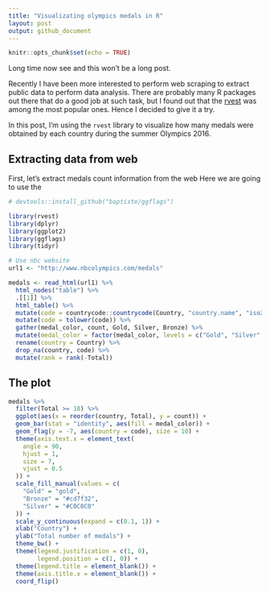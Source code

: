 ```yaml
---
title: "Visualizating olympics medals in R"
layout: post
output: github_document
---
```


```r
knitr::opts_chunk$set(echo = TRUE)
```

Long time now see and this won't be a long post.

Recently I have been more interested to perform web scraping to extract public data to perform data analysis. There are probably many R packages out there that do a good job at such task, but I found out that the [rvest](https://cran.r-project.org/web/packages/rvest/index.html) was among the most popular ones. Hence I decided to give it a try.

In this post, I'm using the `rvest` library to visualize how many medals were obtained by each country during the summer Olympics 2016.

## Extracting data from web

First, let's extract medals count information from the web Here we are going to use the

```r
# devtools::install_github("baptiste/ggflags")

library(rvest)
library(dplyr)
library(ggplot2)
library(ggflags)
library(tidyr)

# Use nbc website
url1 <- "http://www.nbcolympics.com/medals"

medals <- read_html(url1) %>%
  html_nodes("table") %>%
  .[[1]] %>%
  html_table() %>%
  mutate(code = countrycode::countrycode(Country, "country.name", "iso2c")) %>%
  mutate(code = tolower(code)) %>%
  gather(medal_color, count, Gold, Silver, Bronze) %>%
  mutate(medal_color = factor(medal_color, levels = c("Gold", "Silver", "Bronze"))) %>%
  rename(country = Country) %>%
  drop_na(country, code) %>%
  mutate(rank = rank(-Total))

```

## The plot

```r

medals %>%
  filter(Total >= 10) %>%
  ggplot(aes(x = reorder(country, Total), y = count)) +
  geom_bar(stat = "identity", aes(fill = medal_color)) +
  geom_flag(y = -7, aes(country = code), size = 10) +
  theme(axis.text.x = element_text(
    angle = 90,
    hjust = 1,
    size = 7,
    vjust = 0.5
  )) +
  scale_fill_manual(values = c(
    "Gold" = "gold",
    "Bronze" = "#cd7f32",
    "Silver" = "#C0C0C0"
  )) +
  scale_y_continuous(expand = c(0.1, 1)) +
  xlab("Country") +
  ylab("Total number of medals") +
  theme_bw() +
  theme(legend.justification = c(1, 0),
        legend.position = c(1, 0)) +
  theme(legend.title = element_blank()) +
  theme(axis.title.x = element_blank()) +
  coord_flip()

```
